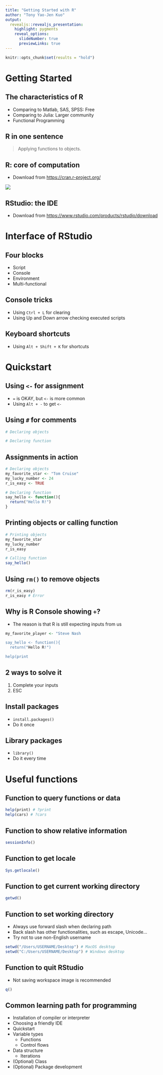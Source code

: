```yaml
---
title: "Getting Started with R"
author: "Tony Yao-Jen Kuo"
output: 
  revealjs::revealjs_presentation:
    highlight: pygments
    reveal_options:
      slideNumber: true
      previewLinks: true
---
```


```r
knitr::opts_chunk$set(results = "hold")
```

# Getting Started

## The characteristics of R

- Comparing to Matlab, SAS, SPSS: Free
- Comparing to Julia: Larger community
- Functional Programming

## R in one sentence

> Applying functions to objects.

## R: core of computation

- Download from <https://cran.r-project.org/>

![](https://i.imgur.com/A5OwsnX.png)

## RStudio: the IDE

- Download from <https://www.rstudio.com/products/rstudio/download>

# Interface of RStudio

## Four blocks

- Script
- Console
- Environment
- Multi-functional

## Console tricks

- Using `Ctrl + L` for clearing
- Using Up and Down arrow checking executed scripts

## Keyboard shortcuts

- Using `Alt + Shift + K` for shortcuts

# Quickstart

## Using `<-` for assignment

- `=` is OKAY, but `<-` is more common
- Using `Alt + -` to get `<-`

## Using `#` for comments

```r
# Declaring objects

# Declaring function

```

## Assignments in action

```r
# Declaring objects
my_favorite_star <- "Tom Cruise"
my_lucky_number <- 24
r_is_easy <- TRUE

# Declaring function
say_hello <- function(){
  return("Hello R!")
}
```

## Printing objects or calling function

```r
# Printing objects
my_favorite_star
my_lucky_number
r_is_easy

# Calling function
say_hello()
```

## Using `rm()` to remove objects

```r
rm(r_is_easy)
r_is_easy # Error
```

## Why is R Console showing `+`?

- The reason is that R is still expecting inputs from us

```r
my_favorite_player <- "Steve Nash

say_hello <- function(){
  return("Hello R!")

help(print
```

## 2 ways to solve it

1. Complete your inputs
2. ESC

## Install packages

- `install.packages()`
- Do it once

## Library packages

- `library()`
- Do it every time

# Useful functions

## Function to query functions or data

```r
help(print) # ?print
help(cars) # ?cars
```

## Function to show relative information

```r
sessionInfo()
```

## Function to get locale

```r
Sys.getlocale()
```

## Function to get current working directory

```r
getwd()
```

## Function to set working directory

- Always use forward slash when declaring path
- Back slash has other functionalities, such as escape, Unicode...
- Try not to use non-English username

```r
setwd("/Users/USERNAME/Desktop") # MacOS desktop
setwd("C:/Users/USERNAME/Desktop") # Windows desktop
```

## Function to quit RStudio

- Not saving workspace image is recommended

```r
q()
```

## Common learning path for programming

- Installation of compiler or interpreter
- Choosing a friendly IDE
- Quickstart
- Variable types
  - Functions
  - Control flows
- Data structure
  - Iterations
- (Optional) Class
- (Optional) Package development